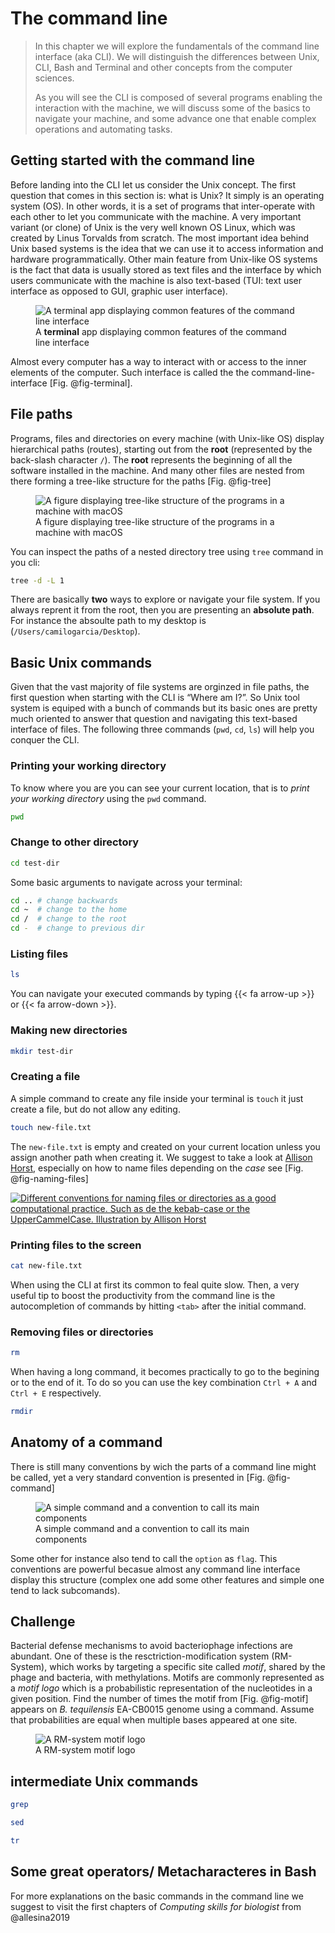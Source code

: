 # The command line {#sec-cli}

> In this chapter we will explore the fundamentals of the command line interface (aka CLI). We will distinguish the differences between Unix, CLI, Bash and Terminal and other concepts from the computer sciences. 
>
> As you will see the CLI is composed of several programs enabling the interaction with the machine, we will discuss some of the basics to navigate your machine, and some advance one that enable complex operations and automating tasks.

## Getting started with the command line

Before landing into the CLI let us consider the Unix concept. The first question that comes in this section is: what is Unix? It simply is an operating system (OS). In other words, it is a set of programs that inter-operate with each other to let you communicate with the machine. A very important variant (or clone) of Unix is the very well known OS Linux, which was created by Linus Torvalds from scratch. The most important idea behind Unix based systems is the idea that we can use it to access information and hardware programmatically. Other main feature from Unix-like OS systems is the fact that data is usually stored as text files and the interface by which users communicate with the machine is also text-based (TUI: text user interface as opposed to GUI, graphic user interface).

![A **terminal** app displaying common features of the command line interface](imgs-cli/terminal.png){#fig-terminal fig-align="center"}

Almost every computer has a way to interact with or access to the inner elements of the computer. Such interface is called the the command-line-interface [Fig. @fig-terminal]. 


## File paths
Programs, files and directories on every machine (with Unix-like OS) display hierarchical paths (routes), starting out from the **root** (represented by the back-slash character `/`). The **root** represents the beginning of all the software installed in the machine. And many other files are nested from there forming a tree-like structure for the paths [Fig. @fig-tree]

![A figure displaying tree-like structure of the programs in a machine with macOS](imgs-cli/dir-tree.png){#fig-tree fig-align="center"}

::: {.callout-tip .column-margin}
You can inspect the paths of a nested directory tree using `tree` command in you cli:

``` bash
tree -d -L 1
```
:::

There are basically **two** ways to explore or navigate your file system. If you always reprent it from the root, then you are presenting an **absolute path**. For instance the absoulte path to my desktop is (`/Users/camilogarcia/Desktop`). 

## Basic Unix commands

Given that the vast majority of file systems are orginzed in file paths, the first question when starting with the CLI is "Where am I?". So Unix tool system is equiped with a bunch of commands but its basic ones are pretty much oriented to answer that question and navigating this text-based interface of files. The following three commands (`pwd`, `cd`, `ls`) will help you conquer the CLI.

### Printing your working directory

To know where you are you can see your current location, that is to *print your working directory* using the `pwd` command.

```bash
pwd
```
### Change to other directory

```bash
cd test-dir
```
::: {.callout-tip .column-margin}
Some basic arguments to navigate across your terminal:

``` bash
cd .. # change backwards
cd ~  # change to the home
cd /  # change to the root
cd -  # change to previous dir
```
:::

### Listing files

```bash
ls 
```

::: {.callout-tip .column-margin}
You can navigate your executed commands by typing {{< fa arrow-up >}} or {{< fa arrow-down >}}.
:::


### Making new directories

``` bash
mkdir test-dir
```

### Creating a file

A simple command to create any file inside your terminal is `touch` it just create a file, but do not allow any editing.

``` bash
touch new-file.txt
```

The `new-file.txt` is empty and created on your current location unless you assign another path when creating it. We suggest to take a look at [Allison Horst](https://github.com/allisonhorst/stats-illustrations), especially on how to name files depending on the *case* see [Fig. @fig-naming-files]

::: {.content-visible when-format="html"}
::: column-margin
[![Different conventions for naming files or directories as a good computational practice. Such as de the kebab-case or the UpperCammelCase. Illustration by Allison Horst](imgs-cli/naming-files.png){#fig-naming-files}](https://raw.githubusercontent.com/allisonhorst/stats-illustrations/master/other-stats-artwork/coding_cases.png)
:::
:::

### Printing files to the screen

``` bash
cat new-file.txt
```

::: {.callout-tip .column-margin}
When using the CLI at first its common to feal quite slow. Then, a very useful tip to boost the productivity from the command line is the autocompletion of commands by hitting `<tab>` after the initial command.
:::

### Removing files or directories

```bash
rm
```

::: {.callout-tip}
When having a long command, it becomes practically to go to the begining or to the end of it. To do so you can use the key combination `Ctrl + A` and `Ctrl + E` respectively.
:::

```bash
rmdir
```

## Anatomy of a command

There is still many conventions by wich the parts of a command line might be called, yet a very standard convention is presented in [Fig. @fig-command]

![A simple command and a convention to call its main components](imgs-cli/command-anatomy.png){#fig-command}

Some other for instance also tend to call the `option` as `flag`. This conventions are powerful becasue almost any command line interface display this structure (complex one add some other features and simple one tend to lack subcomands).


::: {.callout-warning}
# Challenge
Bacterial defense mechanisms to avoid bacteriophage infections are abundant. One of these is the resctriction-modification system (RM-System), which works by targeting a specific site called *motif*, shared by the phage and bacteria, with methylations. Motifs are commonly represented as a *motif logo* which is a probabilistic representation of the nucleotides in a given position. Find the number of times the motif from [Fig. @fig-motif] appears on *B. tequilensis* EA-CB0015 genome using a command. Assume that probabilities are equal when multiple bases appeared at one site.

![A RM-system motif logo](imgs-cli/motif.png){#fig-motif}
:::


## intermediate Unix commands

``` bash
grep 
```

``` bash
sed 
```

```bash
tr
```


## Some great operators/ Metacharacteres in Bash




For more explanations on the basic commands in the command line we suggest to visit the first chapters of *Computing skills for biologist* from @allesina2019
